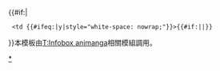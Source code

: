 {{#if:{{{2|}}}|
 <tr>
  <th style="background: #e6e9ff; white-space: nowrap;" align="{{{align|left}}}">'''{{{1}}}'''</th>
  <td {{#ifeq:{{{nowrap|}}}|y|style="white-space: nowrap;"}}>{{#if:{{{display|}}}|{{{display}}}|{{{2}}}}}</td>
 </tr>
}}<noinclude>本模板由[[T:Infobox animanga]]相關模組調用。

[[Category:Infobox animanga|*]]
</noinclude>